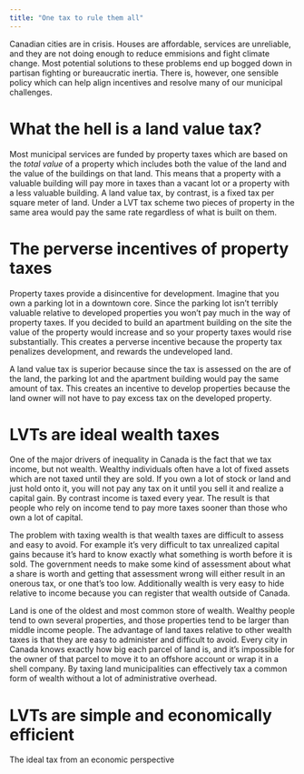 ```yaml
---
title: "One tax to rule them all"
---
```


Canadian cities are in crisis.
Houses are affordable, services are unreliable, and they are not doing enough to reduce emmisions and fight climate change.
Most potential solutions to these problems end up bogged down in partisan fighting or bureaucratic inertia.
There is, however, one sensible policy which can help align incentives and resolve many of our municipal challenges.

# What the hell is a land value tax?

Most municipal services are funded by property taxes which are based on the *total value* of a property which includes both the value of the land and the value of the buildings on that land.
This means that a property with a valuable building will pay more in taxes than a vacant lot or a property with a less valuable building.
A land value tax, by contrast, is a fixed tax per square meter of land.
Under a LVT tax scheme two pieces of property in the same area would pay the same rate regardless of what is built on them.

# The perverse incentives of property taxes

Property taxes provide a disincentive for development.
Imagine that you own a parking lot in a downtown core.
Since the parking lot isn't terribly valuable relative to developed properties you won't pay much in the way of property taxes.
If you decided to build an apartment building on the site the value of the property would increase and so your property taxes would rise substantially.
This creates a perverse incentive because the property tax penalizes development, and rewards the undeveloped land.

A land value tax is superior because since the tax is assessed on the are of the land, the parking lot and the apartment building would pay the same amount of tax.
This creates an incentive to develop properties because the land owner will not have to pay excess tax on the developed property.

# LVTs are ideal wealth taxes

One of the major drivers of inequality in Canada is the fact that we tax income, but not wealth.
Wealthy individuals often have a lot of fixed assets which are not taxed until they are sold.
If you own a lot of stock or land and just hold onto it, you will not pay any tax on it until you sell it and realize a capital gain.
By contrast income is taxed every year.
The result is that people who rely on income tend to pay more taxes sooner than those who own a lot of capital.

The problem with taxing wealth is that wealth taxes are difficult to assess and easy to avoid.
For example it's very difficult to tax unrealized capital gains because it's hard to know exactly what something is worth before it is sold.
The government needs to make some kind of assessment about what a share is worth and getting that assessment wrong will either result in an onerous tax, or one that's too low.
Additionally wealth is very easy to hide relative to income because you can register that wealth outside of Canada.

Land is one of the oldest and most common store of wealth.
Wealthy people tend to own several properties, and those properties tend to be larger than middle income people.
The advantage of land taxes relative to other wealth taxes is that they are easy to administer and difficult to avoid.
Every city in Canada knows exactly how big each parcel of land is, and it's impossible for the owner of that parcel to move it to an offshore account or wrap it in a shell company.
By taxing land municipalities can effectively tax a common form of wealth without a lot of administrative overhead.

# LVTs are simple and economically efficient

The ideal tax from an economic perspective

